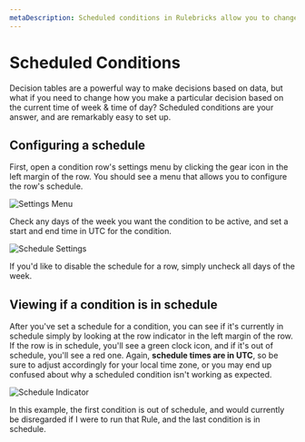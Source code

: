 ```yaml
---
metaDescription: Scheduled conditions in Rulebricks allow you to change how you make a particular decision based on the current time of week & time of day. Learn how to set up scheduled conditions here.
---
```


# Scheduled Conditions

Decision tables are a powerful way to make decisions based on data, but what if you need to change how you make a particular decision based on the current time of week & time of day? Scheduled conditions are your answer, and are remarkably easy to set up.

## Configuring a schedule

First, open a condition row's settings menu by clicking the gear icon in the left margin of the row. You should see a menu that allows you to configure the row's schedule.

![Settings Menu](https://d1zic6dm9txw4h.cloudfront.net/rulebricks-docs-assets/static/images/advanced-features/row-settings.png)

Check any days of the week you want the condition to be active, and set a start and end time in UTC for the condition.

![Schedule Settings](https://d1zic6dm9txw4h.cloudfront.net/rulebricks-docs-assets/static/images/advanced-features/enabling-row-schedule.png)

If you'd like to disable the schedule for a row, simply uncheck all days of the week.

## Viewing if a condition is in schedule

After you've set a schedule for a condition, you can see if it's currently in schedule simply by looking at the row indicator in the left margin of the row. If the row is in schedule, you'll see a green clock icon, and if it's out of schedule, you'll see a red one. Again, **schedule times are in UTC**, so be sure to adjust accordingly for your local time zone, or you may end up confused about why a scheduled condition isn't working as expected.

![Schedule Indicator](https://d1zic6dm9txw4h.cloudfront.net/rulebricks-docs-assets/static/images/advanced-features/status-symbols.png)

In this example, the first condition is out of schedule, and would currently be disregarded if I were to run that Rule, and the last condition is in schedule.
